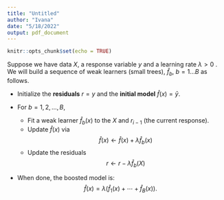```yaml
---
title: "Untitled"
author: "Ivana"
date: "5/18/2022"
output: pdf_document
---
```


```r
knitr::opts_chunk$set(echo = TRUE)
```
Suppose we have data $X$, a response variable $y$ and a learning rate $\lambda >0$ . We will  build a sequence of weak learners (small trees), $\hat f_b$, $b=1...B$ as follows.

  * Initialize the **residuals** $r=y$ and  the **initial model** $\hat f(x)=\bar y$. 

  * For $b=1,2,\dots,B$, 
    * Fit a weak learner $\hat f_b(x)$ to the $X$ and $r_{i-1}$ (the current response). 
    * Update $\hat f(x)$ via
    $$\hat f(x) \leftarrow \hat f(x)+\lambda \hat f_b(x)$$
    * Update the residuals
    $$r \leftarrow r-\lambda \hat f_b(X)$$

  * When done, the boosted model is:
  $$\hat f(x)=\lambda(\hat f_1(x)+\cdots+\hat f_B(x)).$$